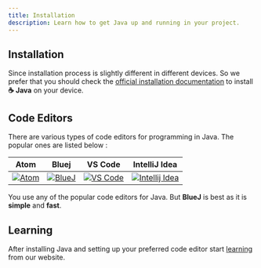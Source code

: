 ```yaml
---
title: Installation
description: Learn how to get Java up and running in your project.
---
```




## Installation

Since installation process is slightly different in different devices. So we prefer that you should check the [official installation documentation](https://www.java.com/en/download/help/download_options.html) to install **☕ Java** on your device.

## Code Editors

There are various types of code editors for programming in Java. The popular ones are listed below :


|                     Atom                     |                      Bluej                       |                              VS Code                              |                                 IntelliJ Idea                                  |
| :------------------------------------------: | :----------------------------------------------: | :---------------------------------------------------------------: | :----------------------------------------------------------------------------: |
| [![Atom](/img/docs/installation/atom.png)](https://atom.io) | [![BlueJ](/img/docs/installation/bluej.png)](https://bluej.org) | [![VS Code](/img/docs/installation/vs-code.png)](https://code.visualstudio.com/) | [![Intellij Idea](/img/docs/installation/intellij-idea.png)](https://www.jetbrains.com/idea/) |


  You use any of the popular code editors for Java. But <b>BlueJ</b> is best as it is <b>simple</b> and <b>fast</b>.



## Learning

After installing Java and setting up your preferred code editor start [learning](/docs/introduction) from our website.

<div className="mt-8"/>

